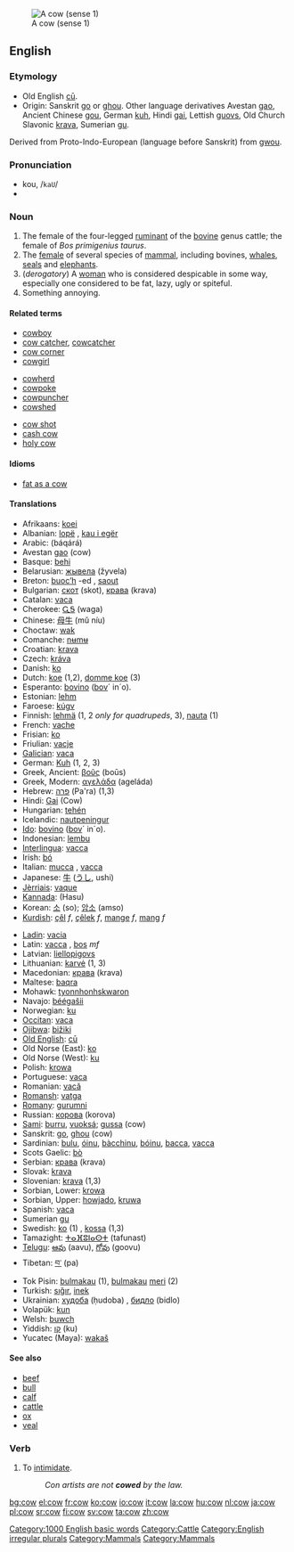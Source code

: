 [[Image:Koe in weiland bij Gorssel.JPG|thumb|A cow (sense 1)]]
==English==
===Etymology===
* Old English [[cu#Old English|cū]].
* Origin: Sanskrit [[go]] or [[ghou]]. Other language derivatives Avestan [[gao]], Ancient Chinese [[gou]], German [[kuh]], Hindi [[gai]], Lettish [[guovs]], Old Church Slavonic [[krava]], Sumerian [[gu]]. 
Derived from Proto-Indo-European (language before Sanskrit) from [[gwou]].

===Pronunciation===
*kou, /<tt>kaU</tt>/
* {{IPA|/kaʊ/}}

===Noun===
{{en-noun2|'''cow'''|'''[[cows]] '''or, archaic,''' [[kine]]'''}}
#The female of the four-legged [[ruminant]] of the [[bovine]] genus cattle; the female of ''Bos primigenius taurus''.
#The [[female]] of several species of [[mammal]], including bovines, [[whale]]s, [[seal]]s and [[elephant]]s.
# (''derogatory'') A [[woman]] who is considered despicable in some way, especially one considered to be fat, lazy, ugly or spiteful.
# Something annoying.

====Related terms====
{{top3}}
*[[cowboy]]
*[[cow catcher]], [[cowcatcher]]
*[[cow corner]]
*[[cowgirl]]
{{mid3}}
*[[cowherd]]
*[[cowpoke]]
*[[cowpuncher]]
*[[cowshed]]
{{mid3}}
*[[cow shot]]
*[[cash cow]]
*[[holy cow]]
{{bottom}}

====Idioms====
*[[fat as a cow]]

====Translations====
{{top}}
*Afrikaans: [[koei]]
*Albanian: [[lopë]] {{f}}, [[kau i egër]]
*Arabic: {{ARchar|[[بقرة]]}} (báqárá)
*Avestan [[gao]] (cow)
*Basque: [[behi]]
*Belarusian: [[жывела]] (žyvela) {{f}}
*Breton: [[buoc’h]] {{f}} -ed {{p}}, [[saout]] {{p}}
*Bulgarian: [[скот]] (skot), [[крава]] (krava) {{f}}
*Catalan: [[vaca]] {{f}}
*Cherokee: [[ᏩᎦ]] (waga)
*Chinese: [[母牛]] (mǔ níu)
*Choctaw: [[wak]]
*Comanche: [[nʉmʉ]]
*Croatian: [[krava]] {{f}}
*Czech: [[kráva]] {{f}}
*Danish: [[ko]] {{f}}
*Dutch: [[koe]] {{f}} (1,2), [[domme koe]] {{f}} (3)
*Esperanto: [[bovino]] ([[bovo|bov]]´ in´o).
*Estonian: [[lehm]]
*Faroese: [[kúgv]]
*Finnish: [[lehmä]] (1, 2 ''only for quadrupeds'', 3), [[nauta#Finnish|nauta]] (1)
*French: [[vache]] {{f}}
*Frisian: [[ko]] {{f}}
*Friulian: [[vacje]]
*[[Galician]]: [[vaca]] {{f}}
*German: [[Kuh]] {{f}} (1, 2, 3)
*Greek, Ancient: [[βοῦς]] (boūs)
*Greek, Modern: [[αγελάδα]] (ageláda) {{f}}
*Hebrew: [[פרה]] (Pa'ra) (1,3)
*Hindi: [[Gai]] (Cow)
*Hungarian: [[tehén]]
*Icelandic: [[nautpeningur]]
*[[w:Ido|Ido]]: [[bovino]] ([[bovo|bov]]´ in´o).
*Indonesian: [[lembu]]
*[[Interlingua]]: [[vacca]]
*Irish: [[bó]] {{f}}
*Italian: [[mucca]] {{f}}, [[vacca]] {{f}}
*Japanese: [[牛]] ([[うし]], ushi)
*[[Jèrriais]]: [[vaque]] {{f}}
*[[Kannada]]: (Hasu)
*Korean: [[소]] (so); [[암소]] (amso)
*[[Kurdish]]: [[çêl]] ''f'', [[çêlek]] ''f'', [[mange]] ''f'', [[mang]] ''f''
{{mid}}
*[[Ladin]]: [[vacia]]
*Latin: [[vacca]] {{f}}, [[bos]] ''mf''
*Latvian: [[liellopigovs]]
*Lithuanian: [[karvė]] {{f}} (1, 3)
*Macedonian: [[крава]] (krava) {{f}}
*Maltese: [[baqra]]
*Mohawk: [[tyonnhonhskwaron]]
*Navajo: [[béégašii]]
*Norwegian: [[ku]] {{f}}
*[[Occitan]]: [[vaca]] {{f}}
*[[Ojibwa]]: [[bižiki]]
*[[Old English]]: [[cu#Old English|cū]]
*Old Norse (East): [[ko]]
*Old Norse (West): [[ku]]
*Polish: [[krowa]] {{f}}
*Portuguese: [[vaca]] {{f}}
*Romanian: [[vacă]] {{f}}
*[[Romansh]]: [[vatga]] {{f}}
*[[Romany]]: [[gurumni]] {{f}}
*Russian: [[корова]] (korova) {{f}}
*[[Sami]]: [[burru]], [[vuoksá]]; [[gussa]] (cow)
*Sanskrit: [[go]], [[ghou]] (cow)
*Sardinian: [[bulu]], [[óinu]], [[bàcchinu]], [[bóinu]], [[bacca]], [[vacca]]
*Scots Gaelic: [[bò]] {{f}}
*Serbian: [[крава]] (krava) {{f}}
*Slovak: [[krava]] {{f}}
*Slovenian: [[krava]] {{f}} (1,3)
*Sorbian, Lower: [[krowa]] {{f}}
*Sorbian, Upper: [[howjado]], [[kruwa]] {{f}}
*Spanish: [[vaca]] {{f}}
*Sumerian [[gu]]
*Swedish: [[ko]] (1) {{c}}, [[kossa]] (1,3)
*Tamazight: [[ⵜⴰⴼⵓⵏⴰⵙⵜ]] (tafunast) {{f}}
*[[Telugu]]: [[ఆవు]] (aavu), [[గోవు]] (goovu)
*Tibetan: [[བ་]] (pa)
*Tok Pisin: [[bulmakau]] (1), [[bulmakau]] [[meri]] (2)
*Turkish: [[sığır]], [[inek]]
*Ukrainian: [[худоба]] (ḥudoba) {{f}}, [[бидло]] (bidlo)
*Volapük: [[kun]]
*Welsh: [[buwch]] {{f}}
*Yiddish: [[קו]] (ku)
*Yucatec (Maya): [[wakaš]]
{{bottom}}

====See also====
*[[beef]]
*[[bull]]
*[[calf]]
*[[cattle]]
*[[ox]]
*[[veal]]

===Verb===
{{en-infl-reg-consonant|cow||}}

#{{transitive}} To [[intimidate]].
#:''Con artists are not '''cowed''' by the law.''

[[Category:1000 English basic words]]
[[Category:Cattle]]
[[Category:English irregular plurals]]
[[Category:Mammals]]
[[Category:Mammals]]

[[bg:cow]]
[[el:cow]]
[[fr:cow]]
[[ko:cow]]
[[io:cow]]
[[it:cow]]
[[la:cow]]
[[hu:cow]]
[[nl:cow]]
[[ja:cow]]
[[pl:cow]]
[[sr:cow]]
[[fi:cow]]
[[sv:cow]]
[[ta:cow]]
[[zh:cow]]